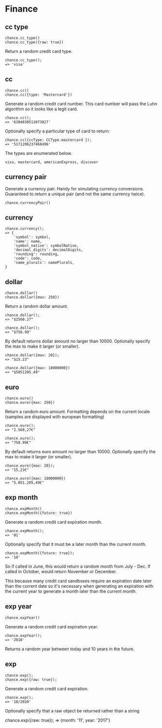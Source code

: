 # Finance

## cc type

```
chance.cc_type()
chance.cc_type({raw: true})
```

Return a random credit card type.

```
chance.cc_type();
=> 'visa'
```

## cc

```
chance.cc()
chance.cc({type: 'Mastercard'})
```

Generate a random credit card number. This card number will pass the Luhn algorithm so it looks like a legit card.

```
chance.cc();
=> '6304038511073827'
```

Optionally specify a particular type of card to return:

```
chance.cc({ccType: CCType.mastercard });
=> '5171206237468496'
```

The types are enumerated below.

```
visa, mastercard, americanExpress, discover
```

## currency pair

Generate a currency pair. Handy for simulating currency conversions. Guaranteed to return a unique pair (and not the same currency twice).

```
chance.currencyPair()
```

## currency

```
chance.currency();
=> {
    'symbol': symbol,
    'name': name,
    'symbol_native': symbolNative,
    'decimal_digits': decimalDigits,
    'rounding': rounding,
    'code': code,
    'name_plurals': namePlurals,
}
```

## dollar

```
chance.dollar()
chance.dollar({max: 250})
```

Return a random dollar amount.

```
chance.dollar();
=> "$2560.27"

chance.dollar();
=> "$750.99"
```

By default returns dollar amount no larger than 10000. Optionally specify the max to make it larger (or smaller).

```
chance.dollar({max: 20});
=> "$15.23"

chance.dollar({max: 10000000})
=> "$5051205.49"
```

## euro

```
chance.euro()
chance.euro({max: 250})
```

Return a random euro amount. Formatting depends on the current locale (samples are displayed with european formatting)

```
chance.euro();
=> "2.560,27€"

chance.euro();
=> "750.99€"
```

By default returns euro amount no larger than 10000. Optionally specify the max to make it larger (or smaller).

```
chance.euro({max: 20});
=> "15,23€"

chance.euro({max: 10000000})
=> "5.051.205,49€"
```

## exp month

```
chance.expMonth()
chance.expMonth({future: true})
```

Generate a random credit card expiration month.

```
chance.expMonth();
=> '01'
```

Optionally specify that it must be a later month than the current month.

```
chance.expMonth({future: true});
=> '10'
```

So if called in June, this would return a random month from July - Dec. If called in October, would return November or December.

This because many credit card sandboxes require an expiration date later than the current date so it's necessary when generating an expiration with the current year to generate a month later than the current month.

## exp year

```
chance.expYear()
```

Generate a random credit card expiration year.

```
chance.expYear();
=> '2018'
```

Returns a random year between today and 10 years in the future.

## exp

```
chance.exp();
chance.exp({raw: true});
```

Generate a random credit card expiration.

```
chance.exp();
=> '10/2020'
```

Optionally specify that a raw object be returned rather than a string

chance.exp({raw: true});
=> {month: '11', year: '2017'}
